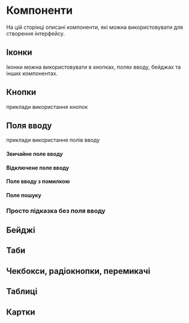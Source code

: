 

# Компоненти

На цій сторінці описані компоненти, які можна використовувати для створення інтерфейсу.

## Іконки

<p>Іконки можна використовувати в кнопках, полях вводу, бейджах та інших компонентах.</p>

<IconExample />

## Кнопки

приклади використання кнопок

<ButtonsExample />

## Поля вводу

приклади використання полів вводу

#### Звичайне поле вводу

<FormInputExample />

#### Відключене поле вводу

<FormInputDisabledExample />

#### Поле вводу з помилкою

<FormInputInvalidExample />

#### Поле пошуку

<FormSearchInputExample />

### Просто підказка без поля вводу

<FormHintExample />

## Бейджі

<BadgeExample />

## Таби

<TabsExample />

## Чекбокси, радіокнопки, перемикачі

<FormCheckExample />

## Таблиці

<TableExample />

## Картки

<CardExample />


